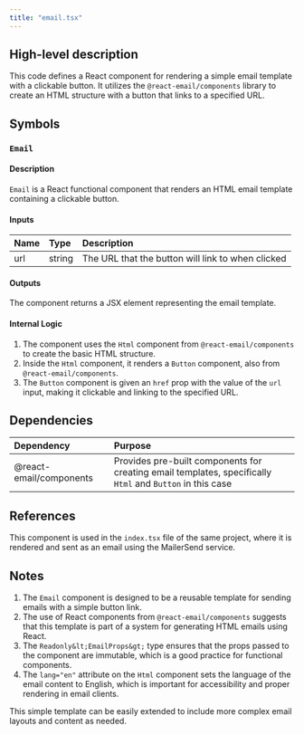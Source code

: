 ```yaml
---
title: "email.tsx"
---
```


## High-level description
This code defines a React component for rendering a simple email template with a clickable button. It utilizes the `@react-email/components` library to create an HTML structure with a button that links to a specified URL.

## Symbols

### `Email`
#### Description
`Email` is a React functional component that renders an HTML email template containing a clickable button.

#### Inputs
| Name | Type | Description |
|:-----|:-----|:------------|
| url | string | The URL that the button will link to when clicked |

#### Outputs
The component returns a JSX element representing the email template.

#### Internal Logic
1. The component uses the `Html` component from `@react-email/components` to create the basic HTML structure.
2. Inside the `Html` component, it renders a `Button` component, also from `@react-email/components`.
3. The `Button` component is given an `href` prop with the value of the `url` input, making it clickable and linking to the specified URL.

## Dependencies
| Dependency | Purpose |
|:-----------|:--------|
| @react-email/components | Provides pre-built components for creating email templates, specifically `Html` and `Button` in this case |

## References
This component is used in the `index.tsx` file of the same project, where it is rendered and sent as an email using the MailerSend service.

## Notes
1. The `Email` component is designed to be a reusable template for sending emails with a simple button link.
2. The use of React components from `@react-email/components` suggests that this template is part of a system for generating HTML emails using React.
3. The `Readonly&lt;EmailProps&gt;` type ensures that the props passed to the component are immutable, which is a good practice for functional components.
4. The `lang="en"` attribute on the `Html` component sets the language of the email content to English, which is important for accessibility and proper rendering in email clients.

This simple template can be easily extended to include more complex email layouts and content as needed.